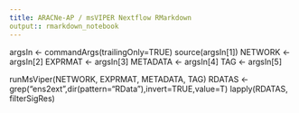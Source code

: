 ```yaml
---
title: ARACNe-AP / msVIPER Nextflow RMarkdown
output:: rmarkdown_notebook
---
```



argsIn <- commandArgs(trailingOnly=TRUE)
source(argsIn[1])
NETWORK <- argsIn[2]
EXPRMAT <- argsIn[3]
METADATA <- argsIn[4]
TAG <- argsIn[5]

runMsViper(NETWORK, EXPRMAT, METADATA, TAG)
RDATAS <- grep("ens2ext",dir(pattern="RData"),invert=TRUE,value=T)
lapply(RDATAS, filterSigRes)

